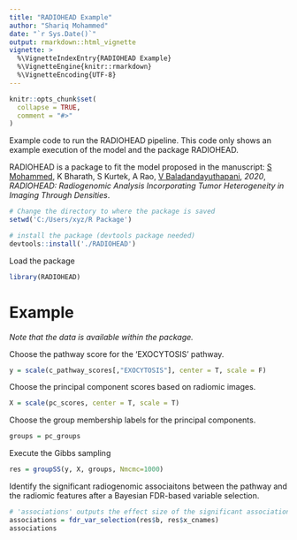 ---
title: "RADIOHEAD Example"
author: "Shariq Mohammed"
date: "`r Sys.Date()`"
output: rmarkdown::html_vignette
vignette: >
  %\VignetteIndexEntry{RADIOHEAD Example}
  %\VignetteEngine{knitr::rmarkdown}
  %\VignetteEncoding{UTF-8}
---

```{r, include = FALSE}
knitr::opts_chunk$set(
  collapse = TRUE,
  comment = "#>"
)
```

Example code to run the RADIOHEAD pipeline. This code only shows an example execution of the model and the package RADIOHEAD.

RADIOHEAD is a package to fit the model proposed in the manuscript: 
[S Mohammed](shariq-mohammed.github.io), K Bharath, S Kurtek, A Rao, [V Baladandayuthapani](bayesrx.github.io), *2020*, _RADIOHEAD: Radiogenomic Analysis Incorporating Tumor Heterogeneity in Imaging Through Densities_.

```{r, eval=FALSE}
# Change the directory to where the package is saved
setwd('C:/Users/xyz/R Package')

# install the package (devtools package needed)
devtools::install('./RADIOHEAD')
```

Load the package
```{r}
library(RADIOHEAD)
```

# Example

_Note that the data is available within the package._

Choose the pathway score for the 'EXOCYTOSIS' pathway.
```{r}
y = scale(c_pathway_scores[,"EXOCYTOSIS"], center = T, scale = F)
```

Choose the principal component scores based on radiomic images.
```{r}
X = scale(pc_scores, center = T, scale = T)
```

Choose the group membership labels for the principal components.
```{r}
groups = pc_groups
```

Execute the Gibbs sampling
```{r}
res = groupSS(y, X, groups, Nmcmc=1000)
```

Identify the significant radiogenomic associaitons between the pathway and the radiomic features after a Bayesian FDR-based variable selection.
```{r}
# 'associations' outputs the effect size of the significant associations.
associations = fdr_var_selection(res$b, res$x_cnames)
associations
```
